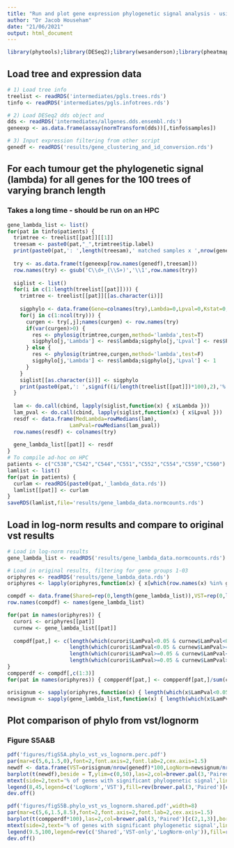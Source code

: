 ```yaml
---
title: "Run and plot gene expression phylogenetic signal analysis - using log-normalisation (as opposed to vst)"
author: "Dr Jacob Househam"
date: "21/06/2021"
output: html_document
---
```


```r
library(phytools);library(DESeq2);library(wesanderson);library(pheatmap);library(RColorBrewer)
```

## Load tree and expression data
```r
# 1) Load tree info
treelist <- readRDS('intermediates/pgls.trees.rds')
tinfo <- readRDS('intermediates/pgls.infotrees.rds')

# 2) Load DESeq2 dds object and
dds <- readRDS('intermediates/allgenes.dds.ensembl.rds')
geneexp <- as.data.frame(assay(normTransform(dds))[,tinfo$samples])

# 3) Input expression filtering from other script
genedf <- readRDS('results/gene_clustering_and_id_conversion.rds')
```

## For each tumour get the phylogenetic signal (lambda) for all genes for the 100 trees of varying branch length
### Takes a long time - should be run on an HPC
```r
gene_lambda_list <- list()
for(pat in tinfo$patients) {
  trimtree <- treelist[[pat]][[1]]
  treesam <- paste0(pat,"_",trimtree$tip.label)
  print(paste0(pat,': ',length(treesam),' matched samples x ',nrow(genedf),' genes'))
  
  try <- as.data.frame(t(geneexp[row.names(genedf),treesam]))
  row.names(try) <- gsub('C\\d+_(\\S+)','\\1',row.names(try))
  
  siglist <- list()
  for(i in c(1:length(treelist[[pat]]))) {
    trimtree <- treelist[[pat]][[as.character(i)]]
    
    sigphylo <- data.frame(Gene=colnames(try),Lambda=0,Lpval=0,Kstat=0,Kpval=0)
    for(j in c(1:ncol(try))) {
      curgen <- try[,j];names(curgen) <- row.names(try)
      if(var(curgen)>0) {
        res <- phylosig(trimtree,curgen,method='lambda',test=T)
        sigphylo[j,'Lambda'] <- res$lambda;sigphylo[j,'Lpval'] <- res$P
      } else {
        res <- phylosig(trimtree,curgen,method='lambda',test=F)
        sigphylo[j,'Lambda'] <- res$lambda;sigphylo[j,'Lpval'] <- 1
      }
    }
    siglist[[as.character(i)]] <- sigphylo
    print(paste0(pat,': ',signif((i/length(treelist[[pat]])*100),2),'%'))
  }
  
  lam <- do.call(cbind, lapply(siglist,function(x) { x$Lambda }))
  lam_pval <- do.call(cbind, lapply(siglist,function(x) { x$Lpval }))
  resdf <- data.frame(MedLambda=rowMedians(lam),
                    LamPval=rowMedians(lam_pval))
  row.names(resdf) <- colnames(try)
  
  gene_lambda_list[[pat]] <- resdf
}
# To compile ad-hoc on HPC
patients <- c("C538","C542","C544","C551","C552","C554","C559","C560")
lamlist <- list()
for(pat in patients) {
  curlam <- readRDS(paste0(pat,'_lambda_data.rds'))
  lamlist[[pat]] <- curlam
}
saveRDS(lamlist,file='results/gene_lambda_data.normcounts.rds')
```

## Load in log-norm results and compare to original vst results
```r
# Load in log-norm results
gene_lambda_list <- readRDS('results/gene_lambda_data.normcounts.rds')

# Load in original results, filtering for gene groups 1-03
oriphyres <- readRDS('results/gene_lambda_data.rds')
oriphyres <- lapply(oriphyres,function(x) { x[which(row.names(x) %in% genedf[which(genedf$Group!='4'),'ensembl_gene_id']),] })

compdf <- data.frame(Shared=rep(0,length(gene_lambda_list)),VST=rep(0,length(gene_lambda_list)),LogNormal=rep(0,length(gene_lambda_list)),None=rep(0,length(gene_lambda_list)))
row.names(compdf) <- names(gene_lambda_list)

for(pat in names(oriphyres)) {
  curori <- oriphyres[[pat]]
  curnew <- gene_lambda_list[[pat]]
  
  compdf[pat,] <- c(length(which(curori$LamPval<0.05 & curnew$LamPval<0.05)),
                    length(which(curori$LamPval<0.05 & curnew$LamPval>=0.05)),
                    length(which(curori$LamPval>=0.05 & curnew$LamPval<0.05)),
                    length(which(curori$LamPval>=0.05 & curnew$LamPval>=0.05)))
}
compperdf <- compdf[,c(1:3)]
for(pat in names(oriphyres)) { compperdf[pat,] <- compperdf[pat,]/sum(compdf[pat,c(1:3)])}

orisignum <- sapply(oriphyres,function(x) { length(which(x$LamPval<0.05)) })
newsignum <- sapply(gene_lambda_list,function(x) { length(which(x$LamPval<0.05)) })
```

## Plot comparison of phylo from vst/lognorm
### Figure S5A&B
```r
pdf('figures/figS5A.phylo_vst_vs_lognorm.perc.pdf')
par(mar=c(5,6,1.5,0),font=2,font.axis=2,font.lab=2,cex.axis=1.5)
newdf <- data.frame(VST=orisignum/nrow(genedf)*100,LogNorm=newsignum/nrow(genedf)*100)
barplot(t(newdf),beside = T,ylim=c(0,50),las=2,col=brewer.pal(3,'Paired')[c(1,3)],border=NA)
mtext(side=2,text='% of genes with significant phylogenetic signal',line=3.5,cex=1.5)
legend(8,45,legend=c('LogNorm','VST'),fill=rev(brewer.pal(3,'Paired')[c(1,3)]),xpd=T,cex=1.5,bty='n',border=NA)
dev.off()

pdf('figures/figS5B.phylo_vst_vs_lognorm.shared.pdf',width=8)
par(mar=c(5,6,1.5,8.5),font=2,font.axis=2,font.lab=2,cex.axis=1.5)
barplot(t(compperdf*100),las=2,col=brewer.pal(3,'Paired')[c(2,1,3)],border=NA)
mtext(side=2,text='% of genes with significant phylogenetic signal',line=3.5,cex=1.5)
legend(9.5,100,legend=rev(c('Shared','VST-only','LogNorm-only')),fill=rev(brewer.pal(3,'Paired')[c(2,1,3)]),xpd=T,cex=1.2,bty='n',border=NA)
dev.off()
```
